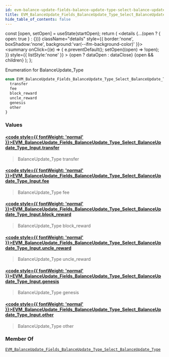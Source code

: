 ```yaml
---
id: evm-balance-update-fields-balance-update-type-select-balance-update-type-input
title: EVM_BalanceUpdate_Fields_BalanceUpdate_Type_Select_BalanceUpdate_Type_Input
hide_table_of_contents: false
---
```







  const [open, setOpen] = useState(startOpen);
  return (
    <details {...(open ? { open: true } : {})} className="details" style={{ border:'none', boxShadow:'none', background:'var(--ifm-background-color)' }}>
      <summary
        onClick={(e) => {
          e.preventDefault();
          setOpen((open) => !open);
        }}
        style={{ listStyle:'none' }}
      >
      {open ? dataOpen : dataClose}
      </summary>
      {open && children}
    </details>
  );
};










Enumeration for BalanceUpdate_Type


```graphql
enum EVM_BalanceUpdate_Fields_BalanceUpdate_Type_Select_BalanceUpdate_Type_Input {
  transfer
  fee
  block_reward
  uncle_reward
  genesis
  other
}
```




### Values

#### [<code style={{ fontWeight: 'normal' }}>EVM_BalanceUpdate_Fields_BalanceUpdate_Type_Select_BalanceUpdate_Type_Input.<b>transfer</b></code>](#)  
> 
> 
> BalanceUpdate_Type transfer
> 

#### [<code style={{ fontWeight: 'normal' }}>EVM_BalanceUpdate_Fields_BalanceUpdate_Type_Select_BalanceUpdate_Type_Input.<b>fee</b></code>](#)  
> 
> 
> BalanceUpdate_Type fee
> 

#### [<code style={{ fontWeight: 'normal' }}>EVM_BalanceUpdate_Fields_BalanceUpdate_Type_Select_BalanceUpdate_Type_Input.<b>block_reward</b></code>](#)  
> 
> 
> BalanceUpdate_Type block_reward
> 

#### [<code style={{ fontWeight: 'normal' }}>EVM_BalanceUpdate_Fields_BalanceUpdate_Type_Select_BalanceUpdate_Type_Input.<b>uncle_reward</b></code>](#)  
> 
> 
> BalanceUpdate_Type uncle_reward
> 

#### [<code style={{ fontWeight: 'normal' }}>EVM_BalanceUpdate_Fields_BalanceUpdate_Type_Select_BalanceUpdate_Type_Input.<b>genesis</b></code>](#)  
> 
> 
> BalanceUpdate_Type genesis
> 

#### [<code style={{ fontWeight: 'normal' }}>EVM_BalanceUpdate_Fields_BalanceUpdate_Type_Select_BalanceUpdate_Type_Input.<b>other</b></code>](#)  
> 
> 
> BalanceUpdate_Type other
> 



### Member Of

[`EVM_BalanceUpdate_Fields_BalanceUpdate_Type_Select_BalanceUpdate_Type`](/docs/graphql-reference/inputs/evm-balance-update-fields-balance-update-type-select-balance-update-type)  <Badge class="badge badge--secondary" text="input"/>

